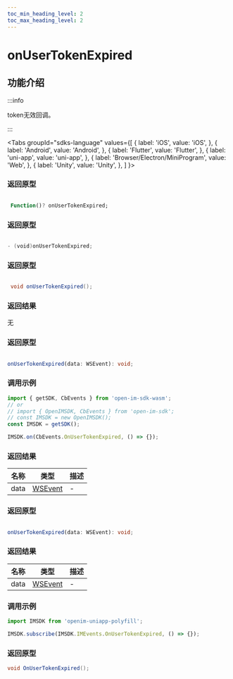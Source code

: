```yaml
---
toc_min_heading_level: 2
toc_max_heading_level: 2
---
```


# onUserTokenExpired

## 功能介绍

:::info

token无效回调。

:::

<Tabs
groupId="sdks-language"
values={[
{ label: 'iOS', value: 'iOS', },
{ label: 'Android', value: 'Android', },
{ label: 'Flutter', value: 'Flutter', },
{ label: 'uni-app', value: 'uni-app', },
{ label: 'Browser/Electron/MiniProgram', value: 'Web', },
{ label: 'Unity', value: 'Unity', },
]
}>

<TabItem value="Flutter">

### 返回原型

```dart showLineNumbers

 Function()? onUserTokenExpired;

```

</TabItem>

<TabItem value="iOS">

### 返回原型

```swift showLineNumbers

- (void)onUserTokenExpired;

```

</TabItem>

<TabItem value="Android">

### 返回原型

```java showLineNumbers

 void onUserTokenExpired();

```
### 返回结果
无

</TabItem>

<TabItem value="Web">

### 返回原型

```ts showLineNumbers

onUserTokenExpired(data: WSEvent): void;

```

### 调用示例

```js showLineNumbers
import { getSDK, CbEvents } from 'open-im-sdk-wasm';
// or
// import { OpenIMSDK, CbEvents } from 'open-im-sdk';
// const IMSDK = new OpenIMSDK();
const IMSDK = getSDK();

IMSDK.on(CbEvents.OnUserTokenExpired, () => {});
```

### 返回结果

| 名称 | 类型                                    | 描述 |
| ---- | --------------------------------------- | ---- |
| data | [WSEvent](docs/sdks/class/response.mdx) | -    |

</TabItem>

<TabItem value="uni-app">

### 返回原型

```ts showLineNumbers

onUserTokenExpired(data: WSEvent): void;

```

### 返回结果

| 名称 | 类型                                    | 描述 |
| ---- | --------------------------------------- | ---- |
| data | [WSEvent](docs/sdks/class/response.mdx) | -    |

### 调用示例

```js showLineNumbers
import IMSDK from 'openim-uniapp-polyfill';

IMSDK.subscribe(IMSDK.IMEvents.OnUserTokenExpired, () => {});
```

</TabItem>

<TabItem value="Unity">

### 返回原型

```C# showLineNumbers
void OnUserTokenExpired();
```

</TabItem>
</Tabs>
